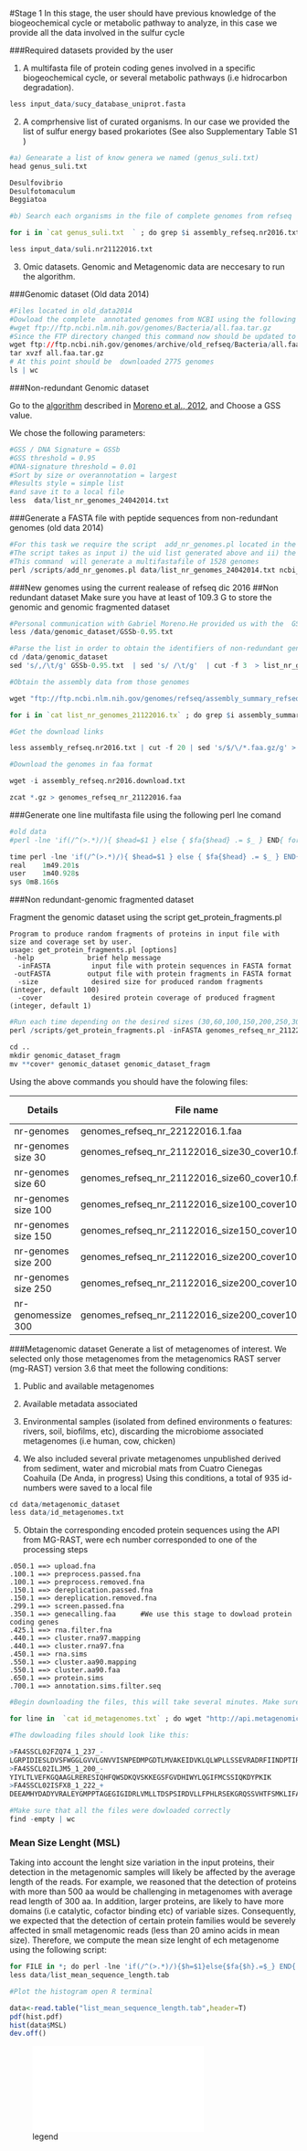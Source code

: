 
#Stage 1
In this stage, the user should have previous knowledge of the biogeochemical cycle or metabolic pathway to analyze, in this case we provide all the data involved in the sulfur cycle 

###Required datasets provided by the user 

1) A multifasta file of protein coding genes involved in a specific biogeochemical cycle, or several metabolic pathways (i.e hidrocarbon degradation). 

```r
less input_data/sucy_database_uniprot.fasta
```

2) A comprhensive list of curated organisms. In our case we provided the list of sulfur energy based prokariotes (See also Supplementary Table S1 )

```r

#a) Genearate a list of know genera we named (genus_suli.txt)
head genus_suli.txt 

Desulfovibrio 
Desulfotomaculum
Beggiatoa 

#b) Search each organisms in the file of complete genomes from refseq  (see more details in Genomic data)

for i in `cat genus_suli.txt  ` ; do grep $i assembly_refseq.nr2016.txt |cut -f 8  >> suli.nr21122016.txt ; done

less input_data/suli.nr21122016.txt
```

3) Omic datasets. Genomic and Metagenomic data are neccesary to run the algorithm.  

###Genomic dataset (Old data 2014)

```r

#Files located in old_data2014
#Dowload the complete  annotated genomes from NCBI using the following command. Ours were retrieved on June 25 2014:  
#wget ftp://ftp.ncbi.nlm.nih.gov/genomes/Bacteria/all.faa.tar.gz
#Since the FTP directory changed this command now should be updated to
wget ftp://ftp.ncbi.nih.gov/genomes/archive/old_refseq/Bacteria/all.faa.tar.gz
tar xvzf all.faa.tar.gz
# At this point should be  downloaded 2775 genomes
ls | wc 
```

###Non-redundant Genomic dataset

Go to the [algorithm](http://microbiome.wlu.ca/research/redundancy/redundancy.cgi) described in [Moreno et al., 2012](http://bioinformatics.oxfordjournals.org/content/early/2013/02/27/bioinformatics.btt064.full), and Choose a GSS value.

We chose the following parameters:

```r
#GSS / DNA Signature = GSSb
#GSS threshold = 0.95
#DNA-signature threshold = 0.01
#Sort by size or overannotation = largest
#Results style = simple list
#and save it to a local file 
less  data/list_nr_genomes_24042014.txt  
```

###Generate a FASTA file with peptide sequences from non-redundant genomes (old data 2014)

```r
#For this task we require the script  add_nr_genomes.pl located in the scripts directory 
#The script takes as input i) the uid list generated above and ii) the directory of the genomic dataset 
#This command  will generate a multifastafile of 1528 genomes  
perl /scripts/add_nr_genomes.pl data/list_nr_genomes_24042014.txt ncbi_genomes/ > data/GENOMES_NCBI_nr_24042014.faa
```


###New genomes using the current realease of refseq dic 2016 
##Non redundant dataset 
Make sure you have at least of 109.3 G to store the genomic and genomic fragmented dataset 

```r
#Personal communication with Gabriel Moreno.He provided us with the  GSSb List using the above parameters but with the current database of complete genomes 4085 in total 
less /data/genomic_dataset/GSSb-0.95.txt

#Parse the list in order to obtain the identifiers of non-redundant genomes
cd /data/genomic_dataset
sed 's/,/\t/g' GSSb-0.95.txt  | sed 's/ /\t/g'  | cut -f 3  > list_nr_genomes_21122016.txt

#Obtain the assembly data from those genomes 

wget "ftp://ftp.ncbi.nlm.nih.gov/genomes/refseq/assembly_summary_refseq.txt" 

for i in `cat list_nr_genomes_21122016.tx` ; do grep $i assembly_summary_refseq.txt >> assembly_refseq.nr2016.txt ; done

#Get the download links 

less assembly_refseq.nr2016.txt | cut -f 20 | sed 's/$/\/*.faa.gz/g' > assembly_refseq.nr2016.download.txt

#Download the genomes in faa format  

wget -i assembly_refseq.nr2016.download.txt

zcat *.gz > genomes_refseq_nr_21122016.faa
```
 

###Generate one line multifasta file using the following perl lne comand

```r
#old data
#perl -lne 'if(/^(>.*)/){ $head=$1 } else { $fa{$head} .= $_ } END{ foreach $s (sort(keys(%fa))){ print "$s\n$fa{$s}\n" }}' GENOMAS_NCBI_nr_24042014.faa > GENOMAS_NCBI_nr_24042014.1.line.faa

time perl -lne 'if(/^(>.*)/){ $head=$1 } else { $fa{$head} .= $_ } END{ foreach $s (sort(keys(%fa))){ print "$s\n$fa{$s}\n" }}' genomes_refseq_nr_22122016.faa > genomes_refseq_nr_22122016.1.faa & 
real	1m49.201s
user	1m40.928s
sys	0m8.166s

```


###Non redundant-genomic fragmented dataset  

Fragment the genomic dataset using the script get_protein_fragments.pl

```
Program to produce random fragments of proteins in input file with size and coverage set by user.
usage: get_protein_fragments.pl [options] 
 -help             brief help message
  -inFASTA          input file with protein sequences in FASTA format
 -outFASTA         output file with protein fragments in FASTA format
  -size             desired size for produced random fragments    (integer, default 100)
  -cover            desired protein coverage of produced fragment (integer, default 1) 
```

```r
#Run each time depending on the desired sizes (30,60,100,150,200,250,300) make sure you are changing the output names
perl /scripts/get_protein_fragments.pl -inFASTA genomes_refseq_nr_21122016.1.faa -oUTFASTA genomes_refseq_nr_21122016_size30_cover10.faa -size 30 -cover 10 

cd ..
mkdir genomic_dataset_fragm
mv **cover* genomic_dataset genomic_dataset_fragm
```

Using the above commands you should have the folowing files:

| Details          | File name                                      | Size File |
|------------------|------------------------------------------------|-----------|
| nr-genomes | genomes_refseq_nr_22122016.1.faa               | 2.7G      |
| nr-genomes size 30          | genomes_refseq_nr_21122016_size30_cover10.faa  | 7.8 G     |
| nr-genomes size 60          | genomes_refseq_nr_21122016_size60_cover10.faa  | 9.8 G     |
| nr-genomes size 100         | genomes_refseq_nr_21122016_size100_cover10.faa | 13 G      |
| nr-genomes size 150         | genomes_refseq_nr_21122016_size150_cover10.faa | 16 G      |
| nr-genomes size 200         | genomes_refseq_nr_21122016_size200_cover10.faa | 18 G      |
| nr-genomes size 250         | genomes_refseq_nr_21122016_size200_cover10.faa | 20 G      |
| nr-genomessize 300         | genomes_refseq_nr_21122016_size200_cover10.faa | 22 G      |



###Metagenomic dataset 
Generate a list of metagenomes of interest. We selected only those metagenomes from the metagenomics RAST server (mg-RAST) version 3.6 that meet the following conditions:

1. Public and available metagenomes

2. Available metadata associated 

3. Environmental samples (isolated from defined environments o features: rivers, soil, biofilms, etc), discarding the microbiome associated metagenomes (i.e human, cow, chicken)

4. We also included several private metagenomes unpublished derived from sediment, water and microbial mats from Cuatro Cienegas Coahuila (De Anda, in progress)
Using this conditions, a total of 935 id-numbers were saved to a local file

```r
cd data/metagenomic_dataset
less data/id_metagenomes.txt

```

5. Obtain the corresponding encoded protein sequences using the API from MG-RAST, were ech number corresponded to one of the processing steps 
```
.050.1 ==> upload.fna                 
.100.1 ==> preprocess.passed.fna      
.100.1 ==> preprocess.removed.fna     
.150.1 ==> dereplication.passed.fna   
.150.1 ==> dereplication.removed.fna  
.299.1 ==> screen.passed.fna          
.350.1 ==> genecalling.faa      #We use this stage to dowload protein coding genes  
.425.1 ==> rna.filter.fna             
.440.1 ==> cluster.rna97.mapping      
.440.1 ==> cluster.rna97.fna          
.450.1 ==> rna.sims                   
.550.1 ==> cluster.aa90.mapping       
.550.1 ==> cluster.aa90.faa           
.650.1 ==> protein.sims               
.700.1 ==> annotation.sims.filter.seq 
```
```r
#Begin downloading the files, this will take several minutes. Make sure you have enough space on your computer, and you are located in metagenome_dir 

for line in  `cat id_metagenomes.txt` ; do wget "http://api.metagenomics.anl.gov/1/download/mgm$line?file=350.1" -O $line ; done

#The dowloading files should look like this:

>FA4SSCL02FZQ74_1_237_-
LGRPIDIESLDVSFWGGLGVVLGNVVISNPEDMPGDTLMVAKEIDVKLQLWPLLSSEVRADRFIINDPTIRLHKTADG
>FA4SSCL02ILJM5_1_200_-
YIYLTLVEFKGQAAGLRERESIQHFQWSDKQVSKKEGSFGVDHIWYLQGIFMCSSIQKDYPKIK
>FA4SSCL02ISFX8_1_222_+
DEEAMHYDADYVRALEYGMPPTAGEGIGIDRLVMLLTDSPSIRDVLLFPHLRSEKGRQSSVHTFSMKLIFA

#Make sure that all the files were dowloaded correctly 
find -empty | wc


```

### Mean Size Lenght  (MSL) 
Taking into account the lenght size variation in the input proteins, their detection in the metagenomic samples will likely be affected by the average length of the reads. For example, we reasoned that the detection of proteins with more than 500 aa would be challenging in metagenomes with average read length of 300 aa. In addition, larger proteins, are likely to have more domains (i.e catalytic, cofactor binding etc) of variable sizes. Consequently, we expected that the detection of certain protein families would be severely affected in small metagenomic reads (less than 20 amino acids in mean size). Therefore, we compute the mean size lenght of ech metagenome using the following script:

```r

for FILE in *; do perl -lne 'if(/^(>.*)/){$h=$1}else{$fa{$h}.=$_} END{ foreach $h (keys(%fa)){$m+=length($fa{$h})}; printf("%1.0f\t",$m/scalar(keys(%fa))) }' $FILE; echo $FILE; done > list_mean_sequence_length.tab
less data/list_mean_sequence_length.tab

```

```r
#Plot the histogram open R terminal 

data<-read.table("list_mean_sequence_length.tab",header=T)
pdf(hist.pdf)
hist(data$MSL)
dev.off()
```

![legend](data/metagenomic_dataset/hist.pdf)



